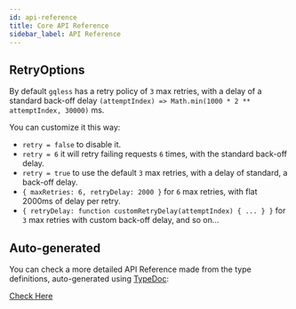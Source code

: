 ```yaml
---
id: api-reference
title: Core API Reference
sidebar_label: API Reference
---
```


## RetryOptions

By default `gqless` has a retry policy of `3` max retries, with a delay of a standard back-off delay `(attemptIndex) => Math.min(1000 * 2 ** attemptIndex, 30000)` ms.

You can customize it this way:

- `retry = false` to disable it.
- `retry = 6` it will retry failing requests `6` times, with the standard back-off delay.
- `retry = true` to use the default `3` max retries, with a delay of standard, a back-off delay.
- `{ maxRetries: 6, retryDelay: 2000 }` for `6` max retries, with flat 2000ms of delay per retry.
- `{ retryDelay: function customRetryDelay(attemptIndex) { ... } }` for `3` max retries with custom back-off delay, and so on...

## Auto-generated

You can check a more detailed API Reference made from the type definitions, auto-generated using [TypeDoc](https://typedoc.org/):

[Check Here](/core/api/modules)
